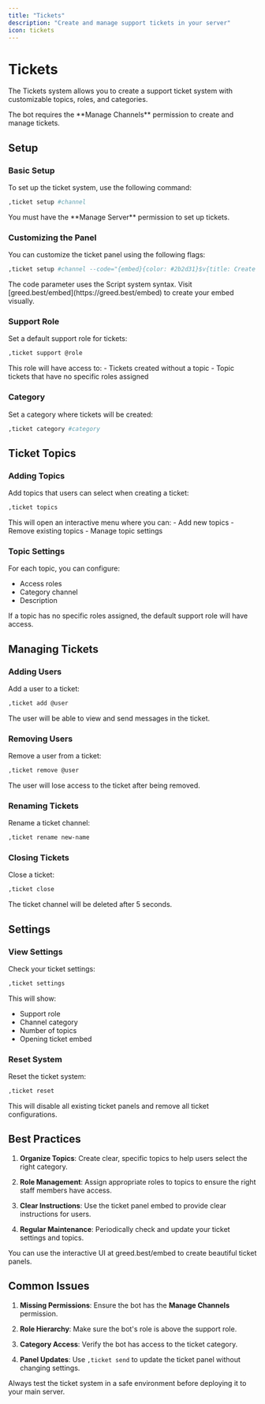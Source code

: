 ```yaml
---
title: "Tickets"
description: "Create and manage support tickets in your server"
icon: tickets
---
```


# Tickets

The Tickets system allows you to create a support ticket system with customizable topics, roles, and categories.

<Note>
The bot requires the **Manage Channels** permission to create and manage tickets.
</Note>

## Setup

### Basic Setup

To set up the ticket system, use the following command:

```bash
,ticket setup #channel
```

<Warning>
You must have the **Manage Server** permission to set up tickets.
</Warning>

### Customizing the Panel

You can customize the ticket panel using the following flags:

```bash
,ticket setup #channel --code="{embed}{color: #2b2d31}$v{title: Create a ticket}$v{description: Click the button below to create a ticket}"
```

<Note>
The code parameter uses the Script system syntax. Visit [greed.best/embed](https://greed.best/embed) to create your embed visually.
</Note>

### Support Role

Set a default support role for tickets:

```bash
,ticket support @role
```

<Note>
This role will have access to:
- Tickets created without a topic
- Topic tickets that have no specific roles assigned
</Note>

### Category

Set a category where tickets will be created:

```bash
,ticket category #category
```

## Ticket Topics

### Adding Topics

Add topics that users can select when creating a ticket:

```bash
,ticket topics
```

<Note>
This will open an interactive menu where you can:
- Add new topics
- Remove existing topics
- Manage topic settings
</Note>

### Topic Settings

For each topic, you can configure:
- Access roles
- Category channel
- Description

<Warning>
If a topic has no specific roles assigned, the default support role will have access.
</Warning>

## Managing Tickets

### Adding Users

Add a user to a ticket:

```bash
,ticket add @user
```

<Note>
The user will be able to view and send messages in the ticket.
</Note>

### Removing Users

Remove a user from a ticket:

```bash
,ticket remove @user
```

<Warning>
The user will lose access to the ticket after being removed.
</Warning>

### Renaming Tickets

Rename a ticket channel:

```bash
,ticket rename new-name
```

### Closing Tickets

Close a ticket:

```bash
,ticket close
```

<Warning>
The ticket channel will be deleted after 5 seconds.
</Warning>

## Settings

### View Settings

Check your ticket settings:

```bash
,ticket settings
```

This will show:
- Support role
- Channel category
- Number of topics
- Opening ticket embed

### Reset System

Reset the ticket system:

```bash
,ticket reset
```

<Warning>
This will disable all existing ticket panels and remove all ticket configurations.
</Warning>

## Best Practices

1. **Organize Topics**: Create clear, specific topics to help users select the right category.

2. **Role Management**: Assign appropriate roles to topics to ensure the right staff members have access.

3. **Clear Instructions**: Use the ticket panel embed to provide clear instructions for users.

4. **Regular Maintenance**: Periodically check and update your ticket settings and topics.

<Note>
You can use the interactive UI at greed.best/embed to create beautiful ticket panels.
</Note>

## Common Issues

1. **Missing Permissions**: Ensure the bot has the **Manage Channels** permission.

2. **Role Hierarchy**: Make sure the bot's role is above the support role.

3. **Category Access**: Verify the bot has access to the ticket category.

4. **Panel Updates**: Use `,ticket send` to update the ticket panel without changing settings.

<Warning>
Always test the ticket system in a safe environment before deploying it to your main server.
</Warning> 